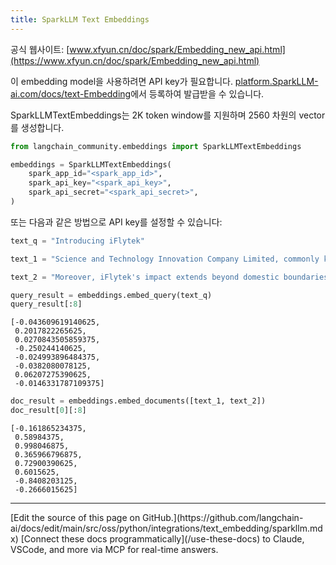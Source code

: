 ```yaml
---
title: SparkLLM Text Embeddings
---
```


공식 웹사이트: [www.xfyun.cn/doc/spark/Embedding_new_api.html](https://www.xfyun.cn/doc/spark/Embedding_new_api.html)

이 embedding model을 사용하려면 API key가 필요합니다. [platform.SparkLLM-ai.com/docs/text-Embedding](https://platform.SparkLLM-ai.com/docs/text-Embedding)에서 등록하여 발급받을 수 있습니다.

SparkLLMTextEmbeddings는 2K token window를 지원하며 2560 차원의 vector를 생성합니다.

```python
from langchain_community.embeddings import SparkLLMTextEmbeddings

embeddings = SparkLLMTextEmbeddings(
    spark_app_id="<spark_app_id>",
    spark_api_key="<spark_api_key>",
    spark_api_secret="<spark_api_secret>",
)
```

또는 다음과 같은 방법으로 API key를 설정할 수 있습니다:

```python
text_q = "Introducing iFlytek"

text_1 = "Science and Technology Innovation Company Limited, commonly known as iFlytek, is a leading Chinese technology company specializing in speech recognition, natural language processing, and artificial intelligence. With a rich history and remarkable achievements, iFlytek has emerged as a frontrunner in the field of intelligent speech and language technologies.iFlytek has made significant contributions to the advancement of human-computer interaction through its cutting-edge innovations. Their advanced speech recognition technology has not only improved the accuracy and efficiency of voice input systems but has also enabled seamless integration of voice commands into various applications and devices.The company's commitment to research and development has been instrumental in its success. iFlytek invests heavily in fostering talent and collaboration with academic institutions, resulting in groundbreaking advancements in speech synthesis and machine translation. Their dedication to innovation has not only transformed the way we communicate but has also enhanced accessibility for individuals with disabilities."

text_2 = "Moreover, iFlytek's impact extends beyond domestic boundaries, as they actively promote international cooperation and collaboration in the field of artificial intelligence. They have consistently participated in global competitions and contributed to the development of international standards.In recognition of their achievements, iFlytek has received numerous accolades and awards both domestically and internationally. Their contributions have revolutionized the way we interact with technology and have paved the way for a future where voice-based interfaces play a vital role.Overall, iFlytek is a trailblazer in the field of intelligent speech and language technologies, and their commitment to innovation and excellence deserves commendation."

query_result = embeddings.embed_query(text_q)
query_result[:8]
```

```output
[-0.043609619140625,
 0.2017822265625,
 0.0270843505859375,
 -0.250244140625,
 -0.024993896484375,
 -0.0382080078125,
 0.06207275390625,
 -0.0146331787109375]
```

```python
doc_result = embeddings.embed_documents([text_1, text_2])
doc_result[0][:8]
```

```output
[-0.161865234375,
 0.58984375,
 0.998046875,
 0.365966796875,
 0.72900390625,
 0.6015625,
 -0.8408203125,
 -0.2666015625]
```

---

<Callout icon="pen-to-square" iconType="regular">
    [Edit the source of this page on GitHub.](https://github.com/langchain-ai/docs/edit/main/src/oss/python/integrations/text_embedding/sparkllm.mdx)
</Callout>
<Tip icon="terminal" iconType="regular">
    [Connect these docs programmatically](/use-these-docs) to Claude, VSCode, and more via MCP for    real-time answers.
</Tip>
